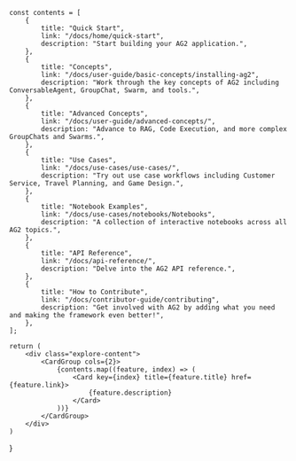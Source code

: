 
    const contents = [
        {
            title: "Quick Start",
            link: "/docs/home/quick-start",
            description: "Start building your AG2 application.",
        },
        {
            title: "Concepts",
            link: "/docs/user-guide/basic-concepts/installing-ag2",
            description: "Work through the key concepts of AG2 including ConversableAgent, GroupChat, Swarm, and tools.",
        },
        {
            title: "Advanced Concepts",
            link: "/docs/user-guide/advanced-concepts/",
            description: "Advance to RAG, Code Execution, and more complex GroupChats and Swarms.",
        },
        {
            title: "Use Cases",
            link: "/docs/use-cases/use-cases/",
            description: "Try out use case workflows including Customer Service, Travel Planning, and Game Design.",
        },
        {
            title: "Notebook Examples",
            link: "/docs/use-cases/notebooks/Notebooks",
            description: "A collection of interactive notebooks across all AG2 topics.",
        },
        {
            title: "API Reference",
            link: "/docs/api-reference/",
            description: "Delve into the AG2 API reference.",
        },
        {
            title: "How to Contribute",
            link: "/docs/contributor-guide/contributing",
            description: "Get involved with AG2 by adding what you need and making the framework even better!",
        },
    ];

    return (
        <div class="explore-content">
            <CardGroup cols={2}>
                {contents.map((feature, index) => (
                    <Card key={index} title={feature.title} href={feature.link}>
                        {feature.description}
                    </Card>
                ))}
            </CardGroup>
        </div>
    )
}
